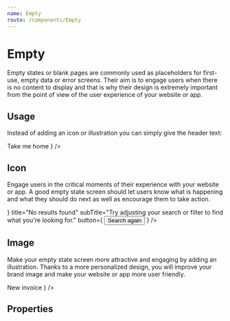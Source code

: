 ```yaml
---
name: Empty
route: /components/Empty
---
```



# Empty

Empty states or blank pages are commonly used as placeholders for first-use,
empty data or error screens. Their aim is to engage users when there is no
content to display and that is why their design is extremely important from the
point of view of the user experience of your website or app.

## Usage

Instead of adding an icon or illustration you can simply give the header text:

<Playground>
	<Empty
		headerText="404"
		title="No results found"
		subTitle="Try adjusting your search or filter to find what you're looking for."
		button={
			<Button color="primary">
				<ArrowLeft /> Take me home
			</Button>
		}
	/>
</Playground>

## Icon

Engage users in the critical moments of their experience with your website or
app. A good empty state screen should let users know what is happening and what
they should do next as well as encourage them to take action.

<Playground>
	<Empty
		icon={<MoodSad />}
		title="No results found"
		subTitle="Try adjusting your search or filter to find what you're looking for."
		button={
			<Button color="primary">
				<Search /> Search again
			</Button>
		}
	/>
</Playground>

## Image

Make your empty state screen more attractive and engaging by adding an
illustration. Thanks to a more personalized design, you will improve your brand
image and make your website or app more user friendly.

<Playground>
	<Empty
		image="https://tabler-react-typescript.jc21.com/assets/undraw_quitting_time_dm8t.svg"
		title="Invoices are managed from here"
		subTitle="Try adjusting your search or filter to find what you're looking for."
		button={
			<Button color="primary">
				<Plus /> New invoice
			</Button>
		}
	/>
</Playground>

## Properties

<Props of={Empty} />
